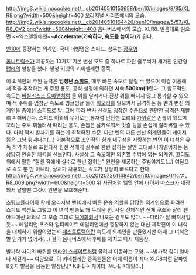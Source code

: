 http://img3.wikia.nocookie.net/__cb20140510153658/ben10/images/8/85/XLR8.png?width=500&height=400 
오리지널 시리즈에서의 모습.
http://img2.wikia.nocookie.net/__cb20140510164426/ben10/images/5/57/XLR8_OV2.png?width=500&height=400 
옴니버스에서의 모습.
XLR8. 발음대로 읽으면 ~~엑스엘알에잇~~'''Accelerate(가속하다, [[속도]]를 높이다)'''가 된다. 

[[벤10]]에 등장하는 외계인. 국내 더빙명은 스피드. 성우는 [[장우영]]

[[옴니트릭스]]가 제공하는 10가지 기본 변신 모드 중 하나로 파란 줄무늬가 새겨진 인간형 [[랩터]]의 형상을 했다.
행성 키넷의 키네셀레란 종족.

이 외계인의 주된 능력은 '''엄청난 [[스피드]]''', 매우 빠른 속도로 달릴 수 있으며 이걸 이용해서 적을 추적하는 게 주된 용도. 공식 설정에 의하면 '''시속 500km(!)'''랜다.
그 압도적인 속도는 [[바실리스크 도마뱀]]처럼 물 위를 달리거나 진창 위를 빠지지 않고 통과할 수 있으며 적 주위를 엄청난 속도로 빙글빙글 돌아 [[회오리]]를 일으켜서 공격하는 등 벤의 변신 외계인들 중에선 스피드로 탑. 그에 따라 반사 신경도 굉장한 수준으로 웬만한 공격은 재빨리 피해버린다.
스피드 이외의 무기로는 봉처럼 단단한 꼬리와 [[가위]]같은 손톱이 있으며 꼬리는 주로 휘둘러서 때리는 용도, 손톱은 날카로워서 밧줄 등을 손쉽게 잘라버릴 수 있다. 다리 역시 발차기를 하는데 최적화된 수준.
다만 벤의 다른 변신 외계인들이 레이저 쯤은 그냥 튕겨내는(...) 기본적으로 초인적인 힘과 내구성을 자랑하는 반면 이 녀석은 유독 허약 체질로 표현되서 힘센 적에게 실수로 한번 잡히는 날엔 그대로 나가떨어지는 등 상당히 안습한 체력을 선보인다.
사실상 그 속도에만 의존할 수밖에 없는 외계인. 꼬리도 위에서 말한 "힘센 적에게 실수로 한번 잡히는" 원인을 제공하는 주범이기도(...)
여담으로 속도 뿐 만 아니라, 상처가 치유되는 속도가 상당히 빠르다고 한다.
http://img4.wikia.nocookie.net/__cb20120726114842/ben10/images/1/1c/XLR8_009.png?width=600&height=500 
위 사진처럼 헬멧 안에 [[바이저 마스크]]가 내장되서 달릴땐 그것이 안면을 보호해준다.

[[스팅크플라이]]와 함께 오리지널 벤10에서 빠른 운송 역할을 담당한 외계인으로 화려한 스피드 액션도 그렇고 이 녀석 팬층도 꽤 두터운 편. 사실 전체적인 신체 구조와 달리 팬아트에선 의외로 그 모습 그대로 [[모에화]]되서 나오는 경우도 많다. ~~다리가 잘 빠져서일듯~~
에일리언 포스와 얼티메이트 에일리언에선 등장하지 않는 대신 제작진이 이 녀석을 대체하기 위함이었는지 [[패스트트랙]]이란 속도계 외계인을 만들었지만 어째 그 녀석은 별 인기가 없어서(...) 결국 옴니버스에서 후배를 제치고 다시 재등장.

발가락 사이의 바퀴를 [[인라인 스케이트]]처럼 굴려서 이동하는 모양. ~~발가락 힘이 얼마나 세길래~~
여담으로, 이 키네셀레란 종족원들은 어째 이름이 죄다 XLR8처럼 알파벳&숫자 발음을 응용한 말장난.[* K8-E-> 케이티, ML-E->에밀리.]
